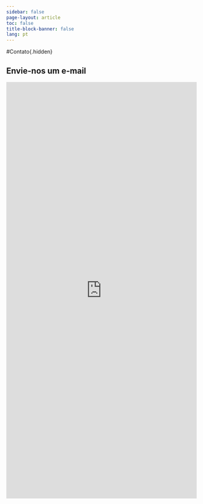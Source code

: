 ```yaml
---
sidebar: false
page-layout: article
toc: false
title-block-banner: false
lang: pt
---
```


#Contato{.hidden}

## Envie-nos um e-mail

```{=html}
<iframe width="640px" height="1100px" src="https://forms.office.com/Pages/ResponsePage.aspx?id=7qe9Z4D970GskTWEGCkKHgiitQEkBjRKjd2tXIox8bNUNjhGR0lGUEpFQjA0TlM5WlpOSFczT1RSSC4u&embed=true" frameborder="0" marginwidth="0" marginheight="0" style="border: none; max-width:100%; max-height:100vh" allowfullscreen webkitallowfullscreen mozallowfullscreen msallowfullscreen> </iframe>
```
